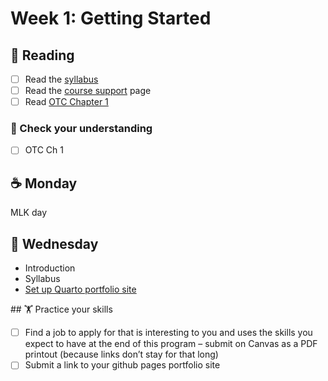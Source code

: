
# Week 1: Getting Started

## 📖 Reading

- [ ] Read the [syllabus](../syllabus.pdf)
- [ ] Read the [course support](../course-support.qmd) page
- [ ] Read [OTC Chapter 1](https://alg.manifoldapp.org/read/open-technical-communication/section/0debb16b-f623-4033-a47b-973d65ab0961)

### 🎯 Check your understanding

- [ ] OTC Ch 1

## ☕ Monday

MLK day

## 🐪 Wednesday

- Introduction
- Syllabus
- [Set up Quarto portfolio site](instructions/setup-github-portfolio.qmd)

##️ 🏋️ Practice your skills

- [ ] Find a job to apply for that is interesting to you and uses the skills you expect to have at the end of this program – submit on Canvas as a PDF printout (because links don’t stay for that long)
- [ ] Submit a link to your github pages portfolio site


